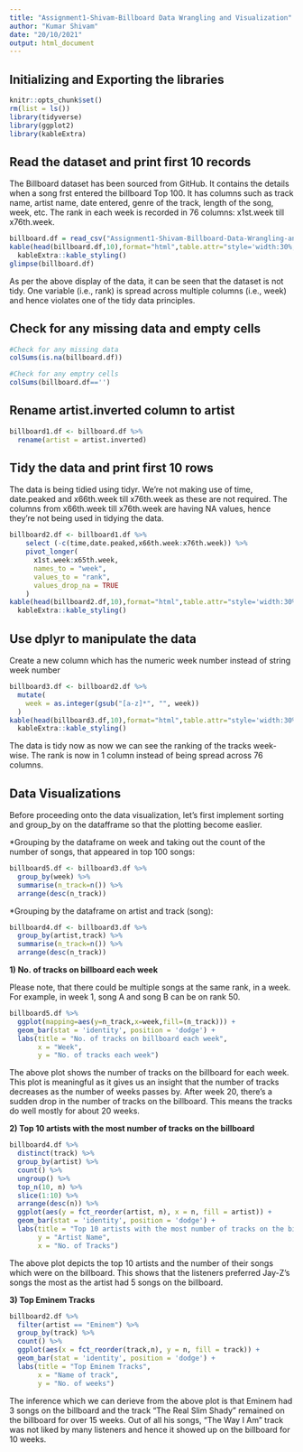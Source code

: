 ---
title: "Assignment1-Shivam-Billboard Data Wrangling and Visualization"
author: "Kumar Shivam"
date: "20/10/2021"
output: html_document
---
## Initializing and Exporting the libraries
```{r message=FALSE,warning=FALSE}
knitr::opts_chunk$set()
rm(list = ls())
library(tidyverse)
library(ggplot2)
library(kableExtra)
```
## Read the dataset and print first 10 records
The Billboard dataset has been sourced from GitHub. It contains the details when a song frst entered the billboard Top 100. It has columns such as track name, artist name, date entered, genre of the track, length of the song, week, etc. The rank in each week is recorded in 76 columns: x1st.week	till x76th.week.	
```{r message=FALSE,warning=FALSE}
billboard.df = read_csv("Assignment1-Shivam-Billboard-Data-Wrangling-and-Visualization.csv")
kable(head(billboard.df,10),format="html",table.attr="style='width:30%;'") %>%
  kableExtra::kable_styling()
glimpse(billboard.df)
```


As per the above display of the data, it can be seen that the dataset is not tidy. One variable (i.e., rank) is spread across multiple columns (i.e., week) and hence violates one of the tidy data principles.

## Check for any missing data and empty cells
```{r message=FALSE,warning=FALSE}
#Check for any missing data
colSums(is.na(billboard.df))

#Check for any emptry cells
colSums(billboard.df=='')
```

## Rename artist.inverted column to artist
```{r message=FALSE,warning=FALSE}
billboard1.df <- billboard.df %>% 
  rename(artist = artist.inverted)
```

## Tidy the data and print first 10 rows

The data is being tidied using tidyr. We're not making use of time, date.peaked and x66th.week till x76th.week as these are not required. The columns from x66th.week till x76th.week are having NA values, hence they're not being used in tidying the data.
```{r message=FALSE,warning=FALSE}
billboard2.df <- billboard1.df %>%
    select (-c(time,date.peaked,x66th.week:x76th.week)) %>%
    pivot_longer(
      x1st.week:x65th.week,
      names_to = "week",
      values_to = "rank",
      values_drop_na = TRUE
    )
kable(head(billboard2.df,10),format="html",table.attr="style='width:30%;'") %>%
  kableExtra::kable_styling()
```

## Use dplyr to manipulate the data
Create a new column which has the numeric week number instead of string week number
```{r message=FALSE,warning=FALSE}
billboard3.df <- billboard2.df %>%
  mutate(
    week = as.integer(gsub("[a-z]*", "", week))
  )
kable(head(billboard3.df,10),format="html",table.attr="style='width:30%;'") %>%
  kableExtra::kable_styling()
```

The data is tidy now as now we can see the ranking of the tracks week-wise. The rank is now in 1 column instead of being spread across 76 columns. 

## Data Visualizations

Before proceeding onto the data visualization, let's first implement sorting and group_by on the datafframe so that the plotting become easlier. 

*Grouping by the dataframe on week and taking out the count of the number of songs, that appeared in top 100 songs:
```{r message=FALSE,warning=FALSE}
billboard5.df <- billboard3.df %>% 
  group_by(week) %>%
  summarise(n_track=n()) %>%
  arrange(desc(n_track))
```

*Grouping by the dataframe on artist and track (song):
```{r message=FALSE,warning=FALSE}
billboard4.df <- billboard3.df %>% 
  group_by(artist,track) %>%
  summarise(n_track=n()) %>%
  arrange(desc(n_track))
```

**1) No. of tracks on billboard each week**

Please note, that there could be multiple songs at the same rank, in a week. For example, in week 1, song A and song B can be on rank 50.

```{r message=FALSE,warning=FALSE}
billboard5.df %>%
  ggplot(mapping=aes(y=n_track,x=week,fill=(n_track))) +
  geom_bar(stat = 'identity', position = 'dodge') +
  labs(title = "No. of tracks on billboard each week",
       x = "Week",
       y = "No. of tracks each week")
```

The above plot shows the number of tracks on the billboard for each week. This plot is meaningful as it gives us an insight that the number of tracks decreases as the number of weeks passes by. After week 20, there's a sudden drop in the number of tracks on the billboard. This means the tracks do well mostly for about 20 weeks.

**2) Top 10 artists with the most number of tracks on the billboard**

```{r message=FALSE,warning=FALSE}
billboard4.df %>%
  distinct(track) %>%
  group_by(artist) %>%
  count() %>%
  ungroup() %>% 
  top_n(10, n) %>%
  slice(1:10) %>%
  arrange(desc(n)) %>%
  ggplot(aes(y = fct_reorder(artist, n), x = n, fill = artist)) +
  geom_bar(stat = 'identity', position = 'dodge') +
  labs(title = "Top 10 artists with the most number of tracks on the billboard",
       y = "Artist Name",
       x = "No. of Tracks")
```

The above plot depicts the top 10 artists and the number of their songs which were on the billboard. This shows that the listeners preferred Jay-Z's songs the most as the artist had 5 songs on the billboard.

**3) Top Eminem Tracks**

```{r message=FALSE,warning=FALSE}
billboard2.df %>%
  filter(artist == "Eminem") %>%
  group_by(track) %>%
  count() %>%
  ggplot(aes(x = fct_reorder(track,n), y = n, fill = track)) +
  geom_bar(stat = 'identity', position = 'dodge') +
  labs(title = "Top Eminem Tracks",
       x = "Name of track",
       y = "No. of weeks")
```

The inference which we can derieve from the above plot is that Eminem had 3 songs on the billboard and the track "The Real Slim Shady" remained on the billboard for over 15 weeks. Out of all his songs, "The Way I Am" track was not liked by many listeners and hence it showed up on the billboard for 10 weeks.
